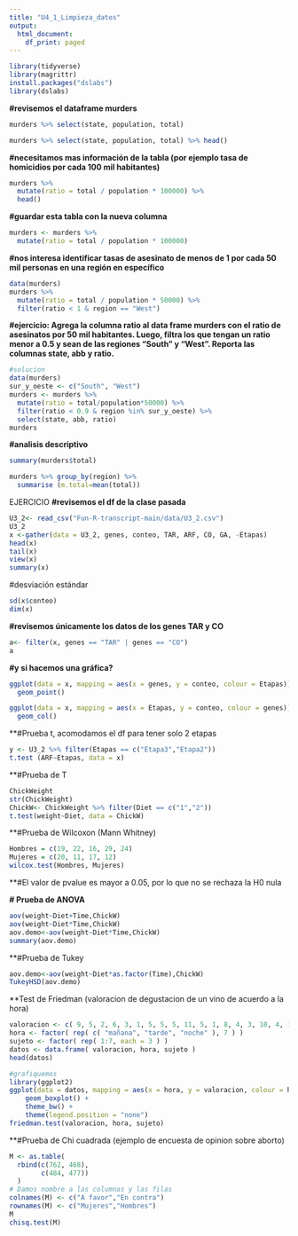 ```yaml
---
title: "U4_1_Limpieza_datos"
output:
  html_document:
    df_print: paged
---
```


```r
library(tidyverse)
library(magrittr)
install.packages("dslabs")
library(dslabs)
```

**#revisemos el dataframe murders**

```r
murders %>% select(state, population, total)
```

```r
murders %>% select(state, population, total) %>% head()
```

**#necesitamos mas información de la tabla (por ejemplo tasa de homicidios por cada 100 mil habitantes)**

```r
murders %>%
  mutate(ratio = total / population * 100000) %>%
  head()
```

**#guardar esta tabla con la nueva columna**

```r
murders <- murders %>%
  mutate(ratio = total / population * 100000)
```

**#nos interesa identificar tasas de asesinato de menos de 1 por cada 50 mil personas en una región en específico**

```r
data(murders)
murders %>%
  mutate(ratio = total / population * 50000) %>%
  filter(ratio < 1 & region == "West")
```

**#ejercicio: Agrega la columna ratio al data frame murders con el ratio de asesinatos por 50 mil habitantes. Luego, filtra los que tengan un ratio menor a 0.5 y sean de las regiones “South” y “West”. Reporta las columnas state, abb y ratio.**

```r
#solucion
data(murders)
sur_y_oeste <- c("South", "West")
murders <- murders %>%
  mutate(ratio = total/population*50000) %>%
  filter(ratio < 0.9 & region %in% sur_y_oeste) %>%
  select(state, abb, ratio)
murders
```

**#analisis descriptivo**

```r
summary(murders$total)
```

```r
murders %>% group_by(region) %>% 
  summarise (m.total=mean(total))
```

EJERCICIO **#revisemos el df de la clase pasada**

```r
U3_2<- read_csv("Fun-R-transcript-main/data/U3_2.csv")
U3_2
x <-gather(data = U3_2, genes, conteo, TAR, ARF, CO, GA, -Etapas)
head(x)
tail(x)
view(x)
summary(x)
```

#desviación estándar

```r
sd(x$conteo)
dim(x)
```

**#revisemos únicamente los datos de los genes TAR y CO**

```r
a<- filter(x, genes == "TAR" | genes == "CO")
a
```

**#y si hacemos una gráfica?**

```r
ggplot(data = x, mapping = aes(x = genes, y = conteo, colour = Etapas)) + 
  geom_point()
```

```r
ggplot(data = x, mapping = aes(x = Etapas, y = conteo, colour = genes)) +
  geom_col()
```

\*\*#Prueba t, acomodamos el df para tener solo 2 etapas

```r
y <- U3_2 %>% filter(Etapas == c("Etapa3","Etapa2"))
t.test (ARF~Etapas, data = x)
```

\*\*#Prueba de T

```r
ChickWeight
str(ChickWeight)
ChickW<- ChickWeight %>% filter(Diet == c("1","2"))
t.test(weight~Diet, data = ChickW)
```

\*\*#Prueba de Wilcoxon (Mann Whitney)

```r
Hombres = c(19, 22, 16, 29, 24)
Mujeres = c(20, 11, 17, 12)
wilcox.test(Hombres, Mujeres)
```

\*\*#El valor de pvalue es mayor a 0.05, por lo que no se rechaza la H0 nula

**\# Prueba de ANOVA**

```r
aov(weight~Diet+Time,ChickW)
aov(weight~Diet*Time,ChickW)
aov.demo<-aov(weight~Diet*Time,ChickW)
summary(aov.demo)
```

\*\*#Prueba de Tukey

```r
aov.demo<-aov(weight~Diet*as.factor(Time),ChickW)
TukeyHSD(aov.demo)
```

\*\*Test de Friedman (valoracion de degustacion de un vino de acuerdo a la hora)

```r
valoracion <- c( 9, 5, 2, 6, 3, 1, 5, 5, 5, 11, 5, 1, 8, 4, 3, 10, 4, 1, 7, 3, 4 )
hora <- factor( rep( c( "mañana", "tarde", "noche" ), 7 ) )
sujeto <- factor( rep( 1:7, each = 3 ) )
datos <- data.frame( valoracion, hora, sujeto )
head(datos)
```

```r
#grafiquemos
library(ggplot2)
ggplot(data = datos, mapping = aes(x = hora, y = valoracion, colour = hora)) +
    geom_boxplot() +
    theme_bw() +
    theme(legend.position = "none") 
friedman.test(valoracion, hora, sujeto)
```

\*\*#Prueba de Chi cuadrada (ejemplo de encuesta de opinion sobre aborto)

```r
M <- as.table(
  rbind(c(762, 468), 
        c(484, 477))
  )
# Damos nombre a las columnas y las filas 
colnames(M) <- c("A favor","En contra")
rownames(M) <- c("Mujeres","Hombres")
M
chisq.test(M)
```
